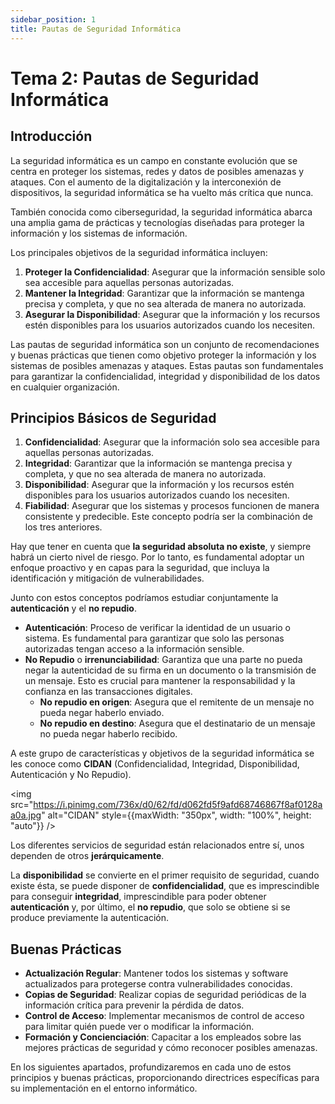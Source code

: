 ```yaml
---
sidebar_position: 1
title: Pautas de Seguridad Informática
---
```


# Tema 2: Pautas de Seguridad Informática

## Introducción

La seguridad informática es un campo en constante evolución que se centra en proteger los sistemas, redes y datos de posibles amenazas y ataques. Con el aumento de la digitalización y la interconexión de dispositivos, la seguridad informática se ha vuelto más crítica que nunca. 

También conocida como ciberseguridad, la seguridad informática abarca una amplia gama de prácticas y tecnologías diseñadas para proteger la información y los sistemas de información.

Los principales objetivos de la seguridad informática incluyen:

1. **Proteger la Confidencialidad**: Asegurar que la información sensible solo sea accesible para aquellas personas autorizadas.
2. **Mantener la Integridad**: Garantizar que la información se mantenga precisa y completa, y que no sea alterada de manera no autorizada.
3. **Asegurar la Disponibilidad**: Asegurar que la información y los recursos estén disponibles para los usuarios autorizados cuando los necesiten.

Las pautas de seguridad informática son un conjunto de recomendaciones y buenas prácticas que tienen como objetivo proteger la información y los sistemas de posibles amenazas y ataques. Estas pautas son fundamentales para garantizar la confidencialidad, integridad y disponibilidad de los datos en cualquier organización.

## Principios Básicos de Seguridad

1. **Confidencialidad**: Asegurar que la información solo sea accesible para aquellas personas autorizadas.
2. **Integridad**: Garantizar que la información se mantenga precisa y completa, y que no sea alterada de manera no autorizada.
3. **Disponibilidad**: Asegurar que la información y los recursos estén disponibles para los usuarios autorizados cuando los necesiten.
4. **Fiabilidad**: Asegurar que los sistemas y procesos funcionen de manera consistente y predecible. Este concepto podría ser la combinación de los tres anteriores.

Hay que tener en cuenta que **la seguridad absoluta no existe**, y siempre habrá un cierto nivel de riesgo. Por lo tanto, es fundamental adoptar un enfoque proactivo y en capas para la seguridad, que incluya la identificación y mitigación de vulnerabilidades.

Junto con estos conceptos podríamos estudiar conjuntamente la **autenticación** y el **no repudio**.

- **Autenticación**: Proceso de verificar la identidad de un usuario o sistema. Es fundamental para garantizar que solo las personas autorizadas tengan acceso a la información sensible.
- **No Repudio** o **irrenunciabilidad**: Garantiza que una parte no pueda negar la autenticidad de su firma en un documento o la transmisión de un mensaje. Esto es crucial para mantener la responsabilidad y la confianza en las transacciones digitales.
   - **No repudio en origen**: Asegura que el remitente de un mensaje no pueda negar haberlo enviado.
   - **No repudio en destino**: Asegura que el destinatario de un mensaje no pueda negar haberlo recibido.

A este grupo de características y objetivos de la seguridad informática se les conoce como **CIDAN** (Confidencialidad, Integridad, Disponibilidad, Autenticación y No Repudio). 

<img src="https://i.pinimg.com/736x/d0/62/fd/d062fd5f9afd68746867f8af0128aa0a.jpg" alt="CIDAN" style={{maxWidth: "350px", width: "100%", height: "auto"}} />

Los diferentes servicios de seguridad están relacionados entre sí, unos dependen de otros **jerárquicamente**. 

La **disponibilidad** se convierte en el primer requisito de seguridad, cuando existe ésta, se puede disponer de **confidencialidad**, que es imprescindible para conseguir **integridad**, imprescindible para poder obtener **autenticación** y, por último, el **no repudio**, que solo se obtiene si se produce previamente la autenticación.



## Buenas Prácticas

- **Actualización Regular**: Mantener todos los sistemas y software actualizados para protegerse contra vulnerabilidades conocidas.
- **Copias de Seguridad**: Realizar copias de seguridad periódicas de la información crítica para prevenir la pérdida de datos.
- **Control de Acceso**: Implementar mecanismos de control de acceso para limitar quién puede ver o modificar la información.
- **Formación y Concienciación**: Capacitar a los empleados sobre las mejores prácticas de seguridad y cómo reconocer posibles amenazas.

En los siguientes apartados, profundizaremos en cada uno de estos principios y buenas prácticas, proporcionando directrices específicas para su implementación en el entorno informático. 
